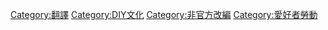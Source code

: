 [[Category:翻譯|Category:翻譯]]
[[Category:DIY文化|Category:DIY文化]]
[[Category:非官方改編|Category:非官方改編]]
[[Category:愛好者勞動|Category:愛好者勞動]]